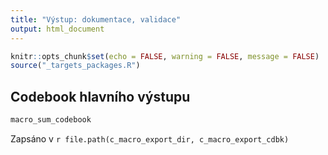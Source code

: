 ```yaml
---
title: "Výstup: dokumentace, validace"
output: html_document
---
```


```r
knitr::opts_chunk$set(echo = FALSE, warning = FALSE, message = FALSE)
source("_targets_packages.R")
```

## Codebook hlavního výstupu

```r
macro_sum_codebook
```

Zapsáno v `r file.path(c_macro_export_dir, c_macro_export_cdbk)`
```r

```

